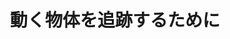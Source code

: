 ﻿---
title: "動く物体を追跡するために"
category: "工学院"
vol: 41
interviewee: "熊澤 逸夫 "
url: ""
tags: []
pdf: "41-5.pdf"
career: ""
preface: "ロボット技術など、他分野への応用が期待される物体追跡技術の研究を行っている。ニューラルネットワークという仕組みを使った、他とは違った方向からのアプローチの方法などについて伺った。"
---
